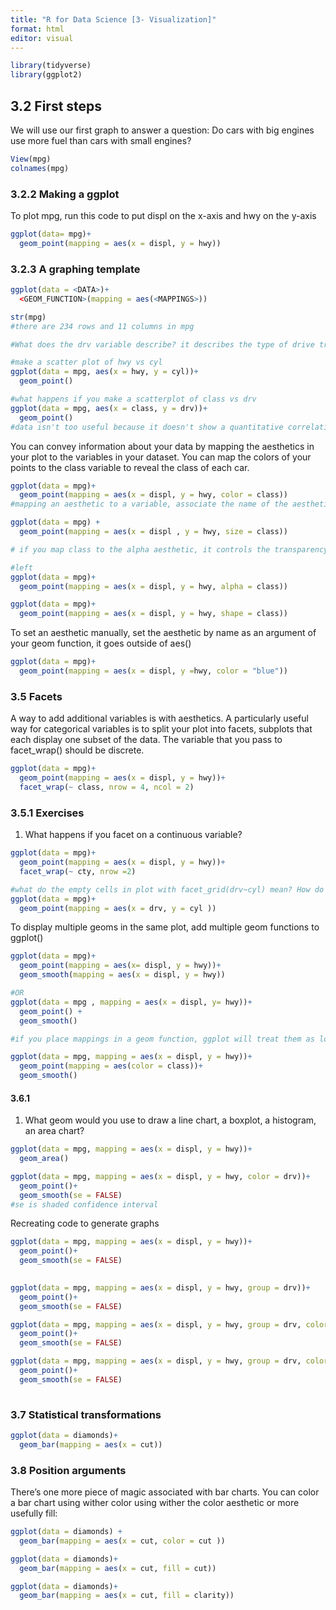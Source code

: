 ```yaml
---
title: "R for Data Science [3- Visualization]"
format: html
editor: visual
---
```


```r
library(tidyverse)
library(ggplot2)
```

## 3.2 First steps

We will use our first graph to answer a question: Do cars with big engines use more fuel than cars with small engines?

```r
View(mpg)
colnames(mpg)

```

### 3.2.2 Making a ggplot

To plot mpg, run this code to put displ on the x-axis and hwy on the y-axis

```r
ggplot(data= mpg)+
  geom_point(mapping = aes(x = displ, y = hwy))
```

### 3.2.3 A graphing template 

```r
ggplot(data = <DATA>)+
  <GEOM_FUNCTION>(mapping = aes(<MAPPINGS>))
```

```r
str(mpg)
#there are 234 rows and 11 columns in mpg 
```

```r
#What does the drv variable describe? it describes the type of drive train, where f = front wheel drive, r = rear wheel drive, and 4 =4wd
```

```r
#make a scatter plot of hwy vs cyl
ggplot(data = mpg, aes(x = hwy, y = cyl))+
  geom_point()
```

```r
#what happens if you make a scatterplot of class vs drv
ggplot(data = mpg, aes(x = class, y = drv))+
  geom_point()
#data isn't too useful because it doesn't show a quantitative correlation between the way a car drives and the type it is, each class of car can have different type of drive train. 
```

You can convey information about your data by mapping the aesthetics in your plot to the variables in your dataset. You can map the colors of your points to the class variable to reveal the class of each car.

```r
ggplot(data = mpg)+
  geom_point(mapping = aes(x = displ, y = hwy, color = class))
#mapping an aesthetic to a variable, associate the name of the aesthetic to the name of the variable inside aes(); ggplot will automatically assign a unique level of the aesthetic to each unique value of the variable [scaling]

```

```r
ggplot(data = mpg) +
  geom_point(mapping = aes(x = displ , y = hwy, size = class))
```

```r
# if you map class to the alpha aesthetic, it controls the transparency of the points, or to the shape aesthetic, which controls the shape of the points

#left
ggplot(data = mpg)+
  geom_point(mapping = aes(x = displ, y = hwy, alpha = class))

ggplot(data = mpg)+
  geom_point(mapping = aes(x = displ, y = hwy, shape = class))
```

To set an aesthetic manually, set the aesthetic by name as an argument of your geom function, it goes outside of aes()

```r
ggplot(data = mpg)+
  geom_point(mapping = aes(x = displ, y =hwy, color = "blue"))
```

### 3.5 Facets

A way to add additional variables is with aesthetics. A particularly useful way for categorical variables is to split your plot into facets, subplots that each display one subset of the data. The variable that you pass to facet_wrap() should be discrete.

```r
ggplot(data = mpg)+
  geom_point(mapping = aes(x = displ, y = hwy))+
  facet_wrap(~ class, nrow = 4, ncol = 2)
```

### 3.5.1 Exercises

1.  What happens if you facet on a continuous variable?

```r
ggplot(data = mpg)+
  geom_point(mapping = aes(x = displ, y = hwy))+
  facet_wrap(~ cty, nrow =2)
```

```r
#what do the empty cells in plot with facet_grid(drv~cyl) mean? How do they relate to this plot?
ggplot(data = mpg)+
  geom_point(mapping = aes(x = drv, y = cyl ))
```

To display multiple geoms in the same plot, add multiple geom functions to ggplot()

```r
ggplot(data = mpg)+
  geom_point(mapping = aes(x= displ, y = hwy))+
  geom_smooth(mapping = aes(x = displ, y = hwy))

#OR
ggplot(data = mpg , mapping = aes(x = displ, y= hwy))+
  geom_point() +
  geom_smooth()
```

```r
#if you place mappings in a geom function, ggplot will treat them as local mappings for the layer. it will use these mappings to extend or overwrite the global mappings for that layer only, making it possible to display different aesthetics in different layers

ggplot(data = mpg, mapping = aes(x = displ, y = hwy))+
  geom_point(mapping = aes(color = class))+
  geom_smooth()
```

#### 3.6.1 

1.  What geom would you use to draw a line chart, a boxplot, a histogram, an area chart?

```r
ggplot(data = mpg, mapping = aes(x = displ, y = hwy))+
  geom_area()
```

```r
ggplot(data = mpg, mapping = aes(x = displ, y = hwy, color = drv))+
  geom_point()+
  geom_smooth(se = FALSE)
#se is shaded confidence interval 
```

Recreating code to generate graphs

```r
ggplot(data = mpg, mapping = aes(x = displ, y = hwy))+
  geom_point()+
  geom_smooth(se = FALSE)
  
```

```r
ggplot(data = mpg, mapping = aes(x = displ, y = hwy, group = drv))+
  geom_point()+
  geom_smooth(se = FALSE)
```

```r
ggplot(data = mpg, mapping = aes(x = displ, y = hwy, group = drv, color = drv))+
  geom_point()+
  geom_smooth(se = FALSE)
```

```r
ggplot(data = mpg, mapping = aes(x = displ, y = hwy, group = drv, color = drv, linetype = drv))+
  geom_point()+
  geom_smooth(se = FALSE)
  
```

### 3.7 Statistical transformations

```r
ggplot(data = diamonds)+
  geom_bar(mapping = aes(x = cut))
```

### 3.8 Position arguments

There's one more piece of magic associated with bar charts. You can color a bar chart using wither color using wither the color aesthetic or more usefully fill:

```r
ggplot(data = diamonds) +
  geom_bar(mapping = aes(x = cut, color = cut ))

ggplot(data = diamonds)+
  geom_bar(mapping = aes(x = cut, fill = cut))
```

```r
ggplot(data = diamonds)+
  geom_bar(mapping = aes(x = cut, fill = clarity))
```
